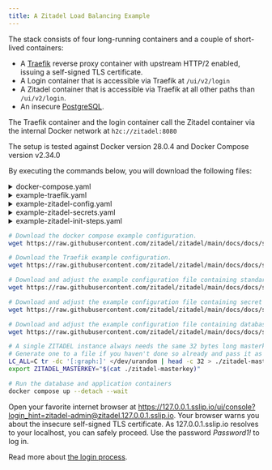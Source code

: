 ```yaml
---
title: A Zitadel Load Balancing Example
---
```



The stack consists of four long-running containers and a couple of short-lived containers:
- A [Traefik](https://doc.traefik.io/traefik/) reverse proxy container with upstream HTTP/2 enabled, issuing a self-signed TLS certificate.
- A Login container that is accessible via Traefik at `/ui/v2/login`
- A Zitadel container that is accessible via Traefik at all other paths than `/ui/v2/login`.
- An insecure [PostgreSQL](https://www.postgresql.org/docs/current/index.html).

The Traefik container and the login container call the Zitadel container via the internal Docker network at `h2c://zitadel:8080`

The setup is tested against Docker version 28.0.4 and Docker Compose version v2.34.0

By executing the commands below, you will download the following files:

<details>
    <summary>docker-compose.yaml</summary>
    <CodeBlock language="yaml">{DockerComposeSource}</CodeBlock>
</details>
<details>
    <summary>example-traefik.yaml</summary>
    <CodeBlock language="yaml">{ExampleTraefikSource}</CodeBlock>
</details>
<details>
    <summary>example-zitadel-config.yaml</summary>
    <CodeBlock language="yaml">{ExampleZITADELConfigSource}</CodeBlock>
</details>
<details>
    <summary>example-zitadel-secrets.yaml</summary>
    <CodeBlock language="yaml">{ExampleZITADELSecretsSource}</CodeBlock>
</details>
<details>
    <summary>example-zitadel-init-steps.yaml</summary>
    <CodeBlock language="yaml">{ExampleZITADELInitStepsSource}</CodeBlock>
</details>

```bash
# Download the docker compose example configuration.
wget https://raw.githubusercontent.com/zitadel/zitadel/main/docs/docs/self-hosting/deploy/loadbalancing-example/docker-compose.yaml

# Download the Traefik example configuration.
wget https://raw.githubusercontent.com/zitadel/zitadel/main/docs/docs/self-hosting/deploy/loadbalancing-example/example-traefik.yaml

# Download and adjust the example configuration file containing standard configuration.
wget https://raw.githubusercontent.com/zitadel/zitadel/main/docs/docs/self-hosting/deploy/loadbalancing-example/example-zitadel-config.yaml

# Download and adjust the example configuration file containing secret configuration.
wget https://raw.githubusercontent.com/zitadel/zitadel/main/docs/docs/self-hosting/deploy/loadbalancing-example/example-zitadel-secrets.yaml

# Download and adjust the example configuration file containing database initialization configuration.
wget https://raw.githubusercontent.com/zitadel/zitadel/main/docs/docs/self-hosting/deploy/loadbalancing-example/example-zitadel-init-steps.yaml

# A single ZITADEL instance always needs the same 32 bytes long masterkey
# Generate one to a file if you haven't done so already and pass it as environment variable
LC_ALL=C tr -dc '[:graph:]' </dev/urandom | head -c 32 > ./zitadel-masterkey
export ZITADEL_MASTERKEY="$(cat ./zitadel-masterkey)"

# Run the database and application containers
docker compose up --detach --wait
```

Open your favorite internet browser at https://127.0.0.1.sslip.io/ui/console?login_hint=zitadel-admin@zitadel.127.0.0.1.sslip.io.
Your browser warns you about the insecure self-signed TLS certificate. As 127.0.0.1.sslip.io resolves to your localhost, you can safely proceed.
Use the password *Password1!* to log in.

Read more about [the login process](/guides/integrate/login/oidc/login-users).